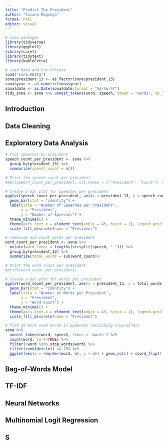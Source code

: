 ```yaml
---
title: "Predict The President"
author: "Susana Maganga"
format: html
editor: visual
---
```


```r
# Load packages
library(tidyverse)
library(ggplot2)
library(caret)
library(tidytext)
library(kableExtra)

# Load data and Pre-Process
load("sona.RData")
sona$president_13 <- as.factor(sona$president_13)
sona$year <- as.numeric(sona$year)
sona$date <- as.Date(sona$date,format = "%d-%m-%Y")
tidy_sona <- sona %>% unnest_tokens(word, speech, token = "words", to_lower = T)
```

## Introduction

## Data Cleaning

## Exploratory Data Analysis

```r
# Plot speeches by president
speech_count_per_president <- sona %>%
  group_by(president_13) %>%
  summarize(speech_count = n())

# Print the speech count per president
#kbl(speech_count_per_president, col.names = c("President", "Count"), caption = "Number of Speeches by President") %>% kable_styling(bootstrap_options = c("hover","striped"),latex_options = "HOLD_position")
```

```r
# Create a bar plot for speeches per president
ggplot(speech_count_per_president, aes(x = president_13, y = speech_count, fill = president_13)) +
  geom_bar(stat = "identity") +
  labs(title = "Number of Speeches per President",
       x = "President",
       y = "Number of Speeches") +
  theme_minimal() +
  theme(axis.text.x = element_text(angle = 45, hjust = 1), legend.position = "none") +
  scale_fill_discrete(name = "President")
```

```r
# Tokenize and count words per president
word_count_per_president <- sona %>%
  mutate(word_count = lengths(strsplit(speech, " "))) %>%
  group_by(president_13) %>%
  summarize(total_words = sum(word_count))

# Print the word count per president
#print(word_count_per_president)
```

```r
# Create a bar plot for words per president
ggplot(word_count_per_president, aes(x = president_13, y = total_words, fill = president_13)) +
  geom_bar(stat = "identity") +
  labs(title = "Number of Words per President",
       x = "President",
       y = "Word Count") +
  theme_minimal() +
  theme(axis.text.x = element_text(angle = 45, hjust = 1), legend.position = "none") +
  scale_fill_discrete(name = "President")
```

```r
# Plot 20 most used words in speeches (excluding stop words)
sona %>% 
  unnest_tokens(word, speech, token = 'words') %>%
  count(word, sort=TRUE) %>% 
  filter(!word %in% stop_words$word) %>% 
  filter(rank(desc(n)) <= 20) %>% 
  ggplot(aes(x = reorder(word, n), y = n)) + geom_col() + coord_flip() + xlab("") + ylab("Count") + labs(title="Top 20 Most Used Words")
```

## Bag-of-Words Model


## TF-IDF

## Neural Networks

## Multinomial Logit Regression

## S
